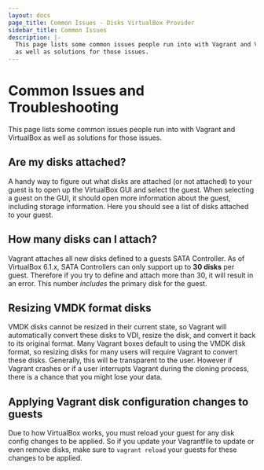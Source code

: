 ```yaml
---
layout: docs
page_title: Common Issues - Disks VirtualBox Provider
sidebar_title: Common Issues
description: |-
  This page lists some common issues people run into with Vagrant and VirtualBox
  as well as solutions for those issues.
---
```


# Common Issues and Troubleshooting

This page lists some common issues people run into with Vagrant and VirtualBox
as well as solutions for those issues.

## Are my disks attached?

A handy way to figure out what disks are attached (or not attached) to your guest
is to open up the VirtualBox GUI and select the guest. When selecting a guest on the GUI,
it should open more information about the guest, including storage information. Here
you should see a list of disks attached to your guest.

## How many disks can I attach?

Vagrant attaches all new disks defined to a guests SATA Controller. As of VirtualBox 6.1.x,
SATA Controllers can only support up to **30 disks** per guest. Therefore if you try
to define and attach more than 30, it will result in an error. This number _includes_
the primary disk for the guest.

## Resizing VMDK format disks

VMDK disks cannot be resized in their current state, so Vagrant will automatically
convert these disks to VDI, resize the disk, and convert it back to its original format.
Many Vagrant boxes default to using the VMDK disk format, so resizing disks for
many users will require Vagrant to convert these disks. Generally, this will be transparent
to the user. However if Vagrant crashes or if a user interrupts Vagrant during the
cloning process, there is a chance that you might lose your data.

## Applying Vagrant disk configuration changes to guests

Due to how VirtualBox works, you must reload your guest for any disk config changes
to be applied. So if you update your Vagrantfile to update or even remove disks, make
sure to `vagrant reload` your guests for these changes to be applied.
